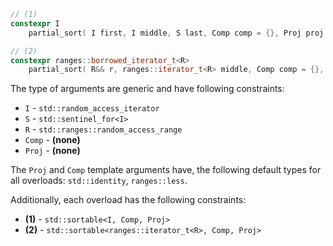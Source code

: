 ```cpp
// (1)
constexpr I
    partial_sort( I first, I middle, S last, Comp comp = {}, Proj proj = {} );

// (2)
constexpr ranges::borrowed_iterator_t<R>
    partial_sort( R&& r, ranges::iterator_t<R> middle, Comp comp = {}, Proj proj = {} );
```

The type of arguments are generic and have following constraints:
- `I` - `std::random_access_iterator`
- `S` - `std::sentinel_for<I>`
- `R` - `std::ranges::random_access_range`
- `Comp` - **(none)**
- `Proj` - **(none)**

The `Proj` and `Comp` template arguments have, the following default types for all overloads: `std::identity`, `ranges::less`.

Additionally, each overload has the following constraints:
- **(1)** - `std::sortable<I, Comp, Proj>`
- **(2)** - `std::sortable<ranges::iterator_t<R>, Comp, Proj>`

